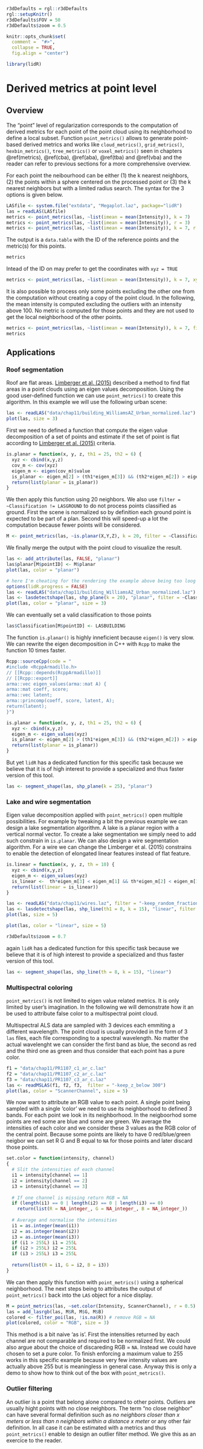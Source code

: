 ```r
r3dDefaults = rgl::r3dDefaults
rgl::setupKnitr()
r3dDefaults$FOV = 50
r3dDefaults$zoom = 0.5

knitr::opts_chunk$set(
  comment =  "#>", 
  collapse = TRUE,
  fig.align = "center")

library(lidR)
```

# Derived metrics at point level {#pba}

## Overview

The "point" level of regularization corresponds to the computation of derived metrics for each point of the point cloud using its neighborhood to define a local subset. Function `point_metrics()` allows to generate point-based derived metrics and works like `cloud_metrics()`, `grid_metrics()`, `hexbin_metrics()`, `tree_metrics()` or `voxel_metrics()` seen in chapters \@ref(metrics), \@ref(cba), \@ref(aba), \@ref(tba) and \@ref(vba) and the reader can refer to previous sections for a more comprehensive overview.

For each point the neibourhood can be either (1) the k nearest neighbors, (2) the points within a sphere centered on the processed point or (3) the k nearest neighbors but with a limited radius search. The syntax for the 3 options is given below.

```r
LASfile <- system.file("extdata", "Megaplot.laz", package="lidR")
las = readLAS(LASfile)
metrics <- point_metrics(las, ~list(imean = mean(Intensity)), k = 7)        # 1
metrics <- point_metrics(las, ~list(imean = mean(Intensity)), r = 3)        # 2
metrics <- point_metrics(las, ~list(imean = mean(Intensity)), k = 7, r = 3) # 3
```

The output is a `data.table` with the ID of the reference points and the metric(s) for this points.

```r
metrics
```

Intead of the ID on may prefer to get the coordinates with `xyz = TRUE`

```r
metrics <- point_metrics(las, ~list(imean = mean(Intensity)), k = 7, xyz = TRUE)
```

It is also possible to process only some points excluding the other one from the computation without creating a copy of the point cloud. In the following, the mean intensity is computed excluding the outliers with an intensity above 100. No metric is computed for those points and they are not used to get the local neighborhood of the other points.

```r
metrics <- point_metrics(las, ~list(imean = mean(Intensity)), k = 7, filter = ~Intensity < 100 )
metrics
```

## Applications

### Roof segmentation

Roof are flat areas. [Limberger et al. (2015)](https://doi.org/10.1016/j.patcog.2014.12.020) described a method to find flat areas in a point clouds using an eigen values decomposition. Using the good user-defined function we can use `point_metrics()` to create this algorithm. In this example we will use the following urban scene:

```r
las <- readLAS("data/chap11/building_WilliamsAZ_Urban_normalized.laz")
plot(las, size = 3)
```

First we need to defined a function that compute the eigen value decomposition of a set of points and estimate if the set of point is flat according to [Limberger et al. (2015)](https://doi.org/10.1016/j.patcog.2014.12.020) criteria.

```r
is.planar = function(x, y, z, th1 = 25, th2 = 6) {
  xyz <- cbind(x,y,z)
  cov_m <- cov(xyz)
  eigen_m <- eigen(cov_m)$value
  is_planar <- eigen_m[2] > (th1*eigen_m[3]) && (th2*eigen_m[2]) > eigen_m[1]
  return(list(planar = is_planar))
}
```

We then apply this function using 20 neighbors. We also use `filter = ~Classification != LASGROUND` to do not process points classified as ground. First the scene is normalized so by definition each ground point is expected to be part of a plan. Second this will speed-up a lot the computation because fewer points will be considered.

```r
M <- point_metrics(las, ~is.planar(X,Y,Z), k = 20, filter = ~Classification != LASGROUND)
```

We finally merge the output with the point cloud to visualize the result.

```r
las <- add_attribute(las, FALSE, "planar")
las$planar[M$pointID] <- M$planar
plot(las, color = "planar")
```

```r
# here I'm cheating for the rendering the example above being too loog to compute
options(lidR.progress = FALSE)
las <- readLAS("data/chap11/building_WilliamsAZ_Urban_normalized.laz")
las <- lasdetectshape(las, shp_plane(k = 20), "planar", filter = ~Classification != LASGROUND)
plot(las, color = "planar", size = 3)
```

We can eventually set a valid classification to those points

```r
las$Classification[M$pointID] <- LASBUILDING
```

The function `is.planar()` is highly inneficient because `eigen()` is very slow. We can rewrite the eigen decomposition in C++ with `Rcpp` to make the function 10 times faster.

```r
Rcpp::sourceCpp(code = "
#include <RcppArmadillo.h>
// [[Rcpp::depends(RcppArmadillo)]]
// [[Rcpp::export]]
arma::vec eigen_values(arma::mat A) {
arma::mat coeff, score;
arma::vec latent;
arma::princomp(coeff, score, latent, A);
return(latent);
}")

is.planar = function(x, y, z, th1 = 25, th2 = 6) {
  xyz <- cbind(x,y,z)
  eigen_m <- eigen_values(xyz)
  is_planar <- eigen_m[2] > (th1*eigen_m[3]) && (th2*eigen_m[2]) > eigen_m[1]
  return(list(planar = is_planar))
}
```

But yet `lidR` has a dedicated function for this specific task because we believe that it is of high interest to provide a specialized and thus faster version of this tool.

```r
las <- segment_shape(las, shp_plane(k = 25), "planar")
```

### Lake and wire segmentation

Eigen value decomposition applied with `point_metrics()` open multiple possibilities. For example by tweaking a bit the previous example we can design a lake segmentation algorithm.  A lake is a planar region with a vertical normal vector. To create a lake segmentation we simply need to add such constrain in `is.planar`. We can also design a wire segmentation algorithm. For a wire we can change the Limberger et al. (2015) constrains to enable the detection of elongated linear features instead of flat feature.

```r
is.linear = function(x, y, z, th = 10) {
  xyz <- cbind(x,y,z)
  eigen_m <- eigen_values(xyz)
  is_linear <-  th*eigen_m[3] < eigen_m[1] && th*eigen_m[2] < eigen_m[1]
  return(list(linear = is_linear))
}
```

```r
las <- readLAS("data/chap11/wires.laz", filter = "-keep_random_fraction 0.3")
las <- lasdetectshape(las, shp_line(th1 = 8, k = 15), "linear", filter = ~Classification != LASGROUND)
plot(las, size = 5)
```

```r
plot(las, color = "linear", size = 5)
```


```r
r3dDefaults$zoom = 0.7
```

again `lidR` has a dedicated function for this specific task because we believe that it is of high interest to provide a specialized and thus faster version of this tool.

```r
las <- segment_shape(las, shp_line(th = 8, k = 15), "linear")
```

### Multispectral coloring {#sec:pba-mscoloring}

`point_metrics()` is not limited to eigen value related metrics. It is only limited by user's imagination. In the following we will demonstrate how it an be used to attribute false color to a multispectral point cloud.

Multispectral ALS data are sampled with 3 devices each emmiting a different wavelength. The point cloud is usually provided in the form of 3 `las` files, each file corresponding to a spectral wavelength. No matter the actual wavelenght we can consider the first band as blue, the second as red and the third one as green and thus consider that each point has a pure color.

```r
f1 = "data/chap11/PR1107_c1_ar_c.laz"
f2 = "data/chap11/PR1107_c2_ar_c.laz"
f3 = "data/chap11/PR1107_c3_ar_c.laz"
las <- readMSLAS(f1, f2, f3,  filter = "-keep_z_below 300")
plot(las, color = "ScannerChannel", size = 5)
```

We now want to attribute an RGB value to each point. A single point being sampled with a single 'color' we need to use its neighborhood to defined 3 bands. For each point we look in its neighborhood. In the neigboorhod some points are red some are blue and some are green. We average the intensities of each color and we consider these 3 values as the RGB color of the central point. Because some points are likely to have 0 red/blue/green neigbor we can set R G and B equal to `NA` for those points and later discard those points.


```r
set.color = function(intensity, channel)
{
  # Slit the intensities of each channel
  i1 = intensity[channel == 1]
  i2 = intensity[channel == 2]
  i3 = intensity[channel == 3]
  
  # If one channel is missing return RGB = NA
  if (length(i1) == 0 | length(i2) == 0 | length(i3) == 0)
    return(list(R = NA_integer_, G = NA_integer_, B = NA_integer_))
  
  # Average and normalise the intensities
  i1 = as.integer(mean(i1))
  i2 = as.integer(mean(i2))
  i3 = as.integer(mean(i3))
  if (i1 > 255L) i1 = 255L
  if (i2 > 255L) i2 = 255L
  if (i3 > 255L) i3 = 255L
  
  return(list(R = i1, G = i2, B = i3))
}
```

We can then apply this function with `point_metrics()` using a spherical neighborhood. The next steps being to attributes the output of `point_metrics()` back into the `LAS` object for a nice display.

```r
M = point_metrics(las, ~set.color(Intensity, ScannerChannel), r = 0.5)
las = add_lasrgb(las, M$R, M$G, M$B)
colored <- filter_poi(las, !is.na(R)) # remove RGB = NA
plot(colored, color = "RGB", size = 3)
```

This method is a bit naive 'as is'. First the intensities returned by each channel are not comparable and required to be normalized first. We could also argue about the choice of discareding RGB = `NA`. Instead we could have chosen to set a pure color. To finish enforcing a maximum value to 255 works in this specific example because very few intensity values are actually above 255 but is meaningless in general case. Anyway this is only a demo to show how to think out of the box with `point_metrics()`.

### Outlier filtering

An outlier is a point that belong alone compared to other points. Outliers are usually hight points with no close neighbors. The term "no close neighbor" can have several formal definition such as *no neighbors closer than x meters* or *less than n neighbors within a distance x meter* or any other fair definition. In all case it can be estimated with a metrics and thus `point_metrics()` enable to design an outlier filter method. We give this as an exercice to the reader.
